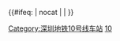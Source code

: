 {{鐵道路線 | lua = 1 | 铁道系统 = 深圳地铁
| 模板名稱 = 深圳地铁10号线
| 名稱 = [[深圳地鐵10號線]]
| 代表色 = {{深圳地铁色彩|10}}
| 背景顏色 = white
| 車站列表 = 
福田口岸 ~ 福民 ~ 崗廈 ~ 莲花村 ~ 冬瓜岭 ~ 孖岭 ~ 雅宝 ~ 南坑 ~ 光雅园 ~ 五和 ~ 坂田北 ~ 贝尔路 ~ 华为 ~ 岗头 ~ 雪象 ~ 甘坑 ~ 凉帽山 ~ 上李朗 ~ 木古 ~ 华南城 ~ 禾花 ~ 平湖 ~ 双拥街
| 未来发展 = 
gstart ~ 金琥道 ~ 蓝花道 ~ gend ~ 福田口岸 ~ 福民 ~ 崗廈 ~ 岗厦北 ~ 莲花村 ~ 冬瓜岭 ~ 孖岭 ~ 雅宝 ~ 南坑 ~ 光雅园 ~ 五和 ~ 坂田北 ~ 贝尔路 ~ 华为 ~ 岗头 ~ 雪象 ~ 甘坑 ~ 凉帽山 ~ 上李朗 ~ 木古 ~ 华南城 ~ 禾花 ~ 平湖 ~ 双拥街 ~ gstart ~ 龙平路 ~ 油甘埔 ~ 官井头 ~ 大运城邦 ~ 黄阁 ~ gend
}}<includeonly>{{#ifeq: {{{1}}} | nocat | <!--空--> | [[Category:深圳地铁10号线车站]] }}</includeonly><noinclude>
[[Category:深圳地铁车站模板|10]]
</noinclude>